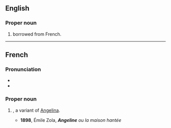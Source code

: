 {{also|angeline}}
==English==

===Proper noun===
{{en-proper noun}}

# {{given name|female|from=Ancient Greek}} borrowed from French.

----

==French==

===Pronunciation===
* {{audio|Fr-Paris--Angeline.ogg|Audio (Paris)|lang=fr}}
* {{audio|Fr-Angeline.ogg|Audio|lang=fr}}

===Proper noun===
{{fr-proper noun}}

# {{given name|female|lang=fr}}, a variant of [[Angelina]].
#* '''1898''', Émile Zola, '''''Angeline''' ou la maison hantée''